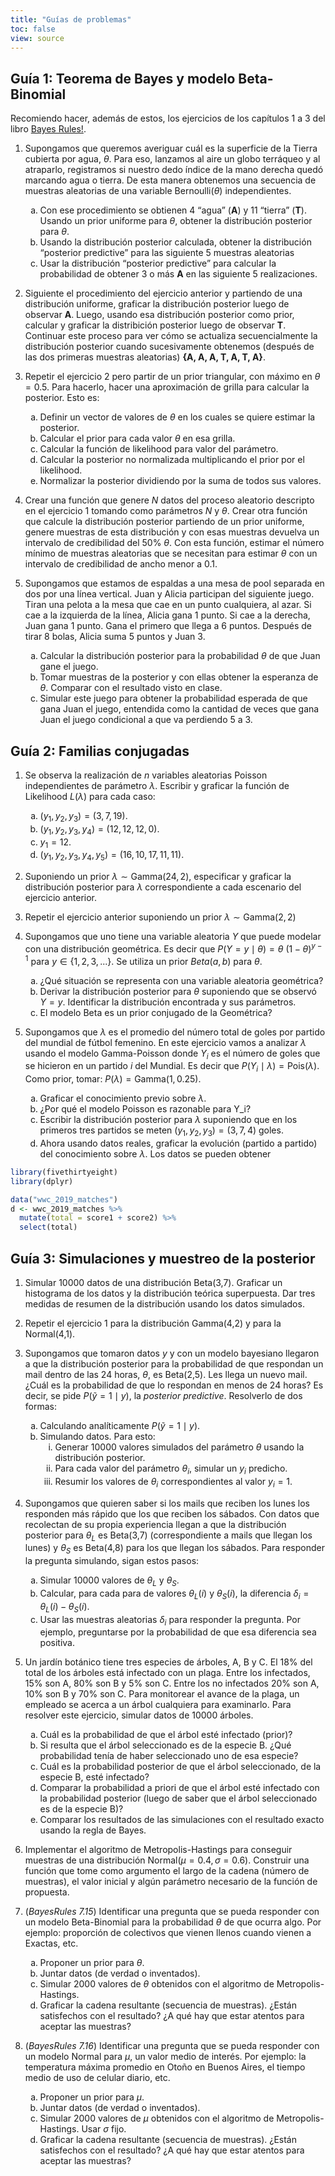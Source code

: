 ```yaml
---
title: "Guías de problemas"
toc: false
view: source
---
```


## Guía 1: Teorema de Bayes y modelo Beta-Binomial

Recomiendo hacer, además de estos, los ejercicios de los capítulos 1 a 3 del libro [Bayes Rules!](https://www.bayesrulesbook.com/).

1.  Supongamos que queremos averiguar cuál es la superficie de la Tierra cubierta por agua, $\theta$. Para eso, lanzamos al aire un globo terráqueo y al atraparlo, registramos si nuestro dedo índice de la mano derecha quedó marcando agua o tierra. De esta manera obtenemos una secuencia de muestras aleatorias de una variable $\text{Bernoulli}(\theta)$ independientes.

    a.  Con ese procedimiento se obtienen 4 "agua" (**A**) y 11 "tierra" (**T**). Usando un prior uniforme para $\theta$, obtener la distribución posterior para $\theta$.
    b.  Usando la distribución posterior calculada, obtener la distribución "posterior predictive" para las siguiente 5 muestras aleatorias
    c.  Usar la distribución "posterior predictive" para calcular la probabilidad de obtener 3 o más **A** en las siguiente 5 realizaciones.

2.  Siguiente el procedimiento del ejercicio anterior y partiendo de una distribución uniforme, graficar la distribución posterior luego de observar **A**. Luego, usando esa distribución posterior como prior, calcular y graficar la distribición posterior luego de observar **T**. Continuar este proceso para ver cómo se actualiza secuencialmente la distribución posterior cuando sucesivamente obtenemos (después de las dos primeras muestras aleatorias) **{A, A, A, T, A, T, A}**.

3.  Repetir el ejercicio 2 pero partir de un prior triangular, con máximo en $\theta = 0.5$. Para hacerlo, hacer una aproximación de grilla para calcular la posterior. Esto es:

    a.  Definir un vector de valores de $\theta$ en los cuales se quiere estimar la posterior.
    b.  Calcular el prior para cada valor $\theta$ en esa grilla.
    c.  Calcular la función de likelihood para valor del parámetro.
    d.  Calcular la posterior no normalizada multiplicando el prior por el likelihood.
    e.  Normalizar la posterior dividiendo por la suma de todos sus valores.

4.  Crear una función que genere $N$ datos del proceso aleatorio descripto en el ejercicio 1 tomando como parámetros $N$ y $\theta$. Crear otra función que calcule la distribución posterior partiendo de un prior uniforme, genere muestras de esta distribución y con esas muestras devuelva un intervalo de credibilidad del 50% $\theta$. Con esta función, estimar el número mínimo de muestras aleatorias que se necesitan para estimar $\theta$ con un intervalo de credibilidad de ancho menor a 0.1.

5.  Supongamos que estamos de espaldas a una mesa de pool separada en dos por una línea vertical. Juan y Alicia participan del siguiente juego. Tiran una pelota a la mesa que cae en un punto cualquiera, al azar. Si cae a la izquierda de la línea, Alicia gana 1 punto. Si cae a la derecha, Juan gana 1 punto. Gana el primero que llega a 6 puntos. Después de tirar 8 bolas, Alicia suma 5 puntos y Juan 3.

    a.  Calcular la distribución posterior para la probabilidad $\theta$ de que Juan gane el juego.
    b.  Tomar muestras de la posterior y con ellas obtener la esperanza de $\theta$. Comparar con el resultado visto en clase.
    c.  Simular este juego para obtener la probabilidad esperada de que gana Juan el juego, entendida como la cantidad de veces que gana Juan el juego condicional a que va perdiendo 5 a 3.

## Guía 2: Familias conjugadas

1.  Se observa la realización de $n$ variables aleatorias Poisson independientes de parámetro $\lambda$. Escribir y graficar la función de Likelihood $L(\lambda)$ para cada caso:

    a.  $(y_1,y_2,y_3) = (3, 7 ,19)$.
    b.  $(y_1,y_2,y_3,y_4) = (12, 12 ,12, 0)$.
    c.  $y_1 = 12$.
    d.  $(y_1,y_2,y_3,y_4,y_5) = (16, 10 ,17, 11, 11)$.

2.  Suponiendo un prior $\lambda \sim \text{Gamma}(24,2)$, especificar y graficar la distribución posterior para $\lambda$ correspondiente a cada escenario del ejercicio anterior.

3.  Repetir el ejercicio anterior suponiendo un prior $\lambda \sim \text{Gamma}(2,2)$

4.  Supongamos que uno tiene una variable aleatoria $Y$ que puede modelar con una distribución geométrica. Es decir que $P(Y=y \mid \theta) = \theta ~ (1-\theta)^{y-1}$ para $y \in \{1, 2, 3, ...\}$. Se utiliza un prior $Beta(a,b)$ para $\theta$.

    a.  ¿Qué situación se representa con una variable aleatoria geométrica?
    b.  Derivar la distribución posterior para $\theta$ suponiendo que se observó $Y=y$. Identificar la distribución encontrada y sus parámetros.
    c.  El modelo Beta es un prior conjugado de la Geométrica?

5.  Supongamos que $\lambda$ es el promedio del número total de goles por partido del mundial de fútbol femenino. En este ejercicio vamos a analizar $\lambda$ usando el modelo Gamma-Poisson donde $Y_i$ es el número de goles que se hicieron en un partido $i$ del Mundial. Es decir que $P(Y_i \mid \lambda) = \text{Pois}(\lambda)$. Como prior, tomar: $P(\lambda) = \text{Gamma}(1, 0.25)$.

    a.  Graficar el conocimiento previo sobre $\lambda$.
    b.  ¿Por qué el modelo Poisson es razonable para Y_i?
    c.  Escribir la distribución posterior para $\lambda$ suponiendo que en los primeros tres partidos se meten $(y_1,y_2,y_3) = (3, 7 ,4)$ goles.
    d. Ahora usando datos reales, graficar la evolución (partido a partido) del conocimiento sobre $\lambda$. Los datos se pueden obtener 

```r
library(fivethirtyeight)
library(dplyr)

data("wwc_2019_matches")
d <- wwc_2019_matches %>% 
  mutate(total = score1 + score2) %>% 
  select(total)

```


## Guía 3: Simulaciones y muestreo de la posterior 

1. Simular 10000 datos de una distribución Beta(3,7). Graficar un histograma de los datos y la distribución teórica superpuesta. Dar tres medidas de resumen de la distribución usando los datos simulados. 

2. Repetir el ejercicio 1 para la distribución Gamma(4,2) y para la Normal(4,1).

3. Supongamos que tomaron datos $y$ y con un modelo bayesiano llegaron a que la distribución posterior para la probabilidad de que respondan un mail dentro de las 24 horas, $\theta$, es Beta(2,5). Les llega un nuevo mail. ¿Cuál es la probabilidad de que lo respondan en menos de 24 horas? Es decir, se pide $P(\tilde y = 1 \mid y)$, la *posterior predictive*. Resolverlo de dos formas:

    a.  Calculando analíticamente $P(\tilde y = 1 \mid y)$.
    b.  Simulando datos. Para esto: 
        i.    Generar 10000 valores simulados del parámetro $\theta$ usando la distribución posterior.
        ii.   Para cada valor del parámetro $\theta_i$, simular un $y_i$ predicho.
        iii.  Resumir los valores de $\theta_i$ correspondientes al valor $y_i=1$.
        
4. Supongamos que quieren saber si los mails que reciben los lunes los responden más rápido que los que reciben los sábados. Con datos que recolectan de su propia experiencia llegan a que la distribución posterior para $\theta_L$ es Beta(3,7) (correspondiente a mails que llegan los lunes) y $\theta_S$ es Beta(4,8) para los que llegan los sábados. Para responder la pregunta simulando, sigan estos pasos:

    a.  Simular 10000 valores de $\theta_L$ y $\theta_S$.
    b.  Calcular, para cada para de valores $\theta_L(i)$ y $\theta_S(i)$, la diferencia $\delta_i = \theta_L(i) - \theta_S(i)$.
    c.  Usar las muestras aleatorias $\delta_i$ para responder la pregunta. Por ejemplo, preguntarse por la probabilidad de que esa diferencia sea positiva.
    
5. Un jardín botánico tiene tres especies de árboles, A, B y C. El 18% del total de los árboles está infectado con un plaga. Entre los infectados, 15% son A, 80% son B y 5% son C. Entre los no infectados 20% son A, 10% son B y 70% son C. Para monitorear el avance de la plaga, un empleado se acerca a un árbol cualquiera para examinarlo. Para resolver este ejercicio, simular datos de 10000 árboles. 

    a.  Cuál es la probabilidad de que el árbol esté infectado (prior)?
    b.  Si resulta que el árbol seleccionado es de la especie B. ¿Qué probabilidad tenía de haber seleccionado uno de esa especie?
    c.  Cuál es la probabilidad posterior de que el árbol seleccionado, de la especie B, esté infectado?
    d.  Comparar la probabilidad a priori de que el árbol esté infectado con la probabilidad posterior (luego de saber que el árbol seleccionado es de la especie B)?
    e.  Comparar los resultados de las simulaciones con el resultado exacto usando la regla de Bayes.

    
7.  Implementar el algoritmo de Metropolis-Hastings para conseguir muestras de una distribución $\text{Normal}(\mu=0.4, \sigma=0.6)$. Construir una función que tome como argumento el largo de la cadena (número de muestras), el valor inicial y algún parámetro necesario de la función de propuesta. 

8.  (*BayesRules 7.15*) Identificar una pregunta que se pueda responder con un modelo Beta-Binomial para la probabilidad $\theta$ de que ocurra algo. Por ejemplo: proporción de colectivos que vienen llenos cuando vienen a Exactas, etc. 

    a.  Proponer un prior para $\theta$.
    b.  Juntar datos (de verdad o inventados).
    c.  Simular 2000 valores de $\theta$ obtenidos con el algoritmo de Metropolis-Hastings. 
    d.  Graficar la cadena resultante (secuencia de muestras). ¿Están satisfechos con el resultado? ¿A qué hay que estar atentos para aceptar las muestras?
    

9.  (*BayesRules 7.16*) Identificar una pregunta que se pueda responder con un modelo Normal para $\mu$, un valor medio de interés. Por ejemplo: la temperatura máxima promedio en Otoño en Buenos Aires, el tiempo medio de uso de celular diario, etc. 

    a.  Proponer un prior para $\mu$.
    b.  Juntar datos (de verdad o inventados).
    c.  Simular 2000 valores de $\mu$ obtenidos con el algoritmo de Metropolis-Hastings. Usar $\sigma$ fijo.
    d.  Graficar la cadena resultante (secuencia de muestras). ¿Están satisfechos con el resultado? ¿A qué hay que estar atentos para aceptar las muestras?
    
    
    